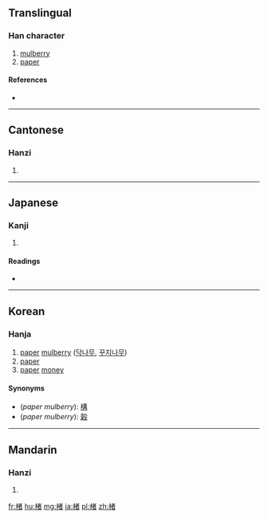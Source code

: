 ==Translingual==

===Han character===
{{Han char|rn=75|rad=木|as=09|sn=13|four=44960|canj=DJKA}}

# [[mulberry]]
# [[paper]]

====References====
* {{Han ref|kx=0541.090|dkj=15172|dj=0928.150|hdz=21223.090|uh=696E|ud=26990|bh=B4D8|bd=46296}}

----

==Cantonese==

===Hanzi===
{{yue-hanzi|jyut=cyu5|y=chyu5}}

# {{defn|lang=yue|sort=木09}}

----

==Japanese==

===Kanji===
{{ja-kanji|grade=|rs=木09}}

# {{defn|lang=ja|sort=木09}}

====Readings====
* {{ja-readings|on=[[ちょ]] (cho)|kun=[[こうぞ]] (kouzo)}}

----

==Korean==

===Hanja===
{{ko-hanja|hangeul=저|eumhun=|rv=jeo|mr=chŏ|y=ce}}

{{wikipedia|paper mulberry}}
# [[paper]] [[mulberry]] ([[닥나무]], [[꾸지나무]])
# [[paper]]
# [[paper]] [[money]]

====Synonyms====
* (''paper mulberry''): [[構]]
* (''paper mulberry''): [[榖]]

----

==Mandarin==

===Hanzi===
{{cmn-hanzi|pin=[[chǔ]] ([[chu3]])|wg=ch'u<sup>3</sup>}}

# {{defn|lang=cmn|sort=木09}}

[[fr:楮]]
[[hu:楮]]
[[mg:楮]]
[[ja:楮]]
[[pl:楮]]
[[zh:楮]]